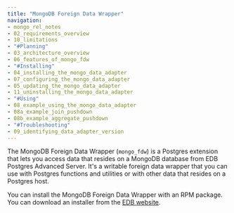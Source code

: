 ```yaml
---
title: "MongoDB Foreign Data Wrapper"
navigation: 
- mongo_rel_notes
- 02_requirements_overview
- 10_limitations
- "#Planning"
- 03_architecture_overview
- 06_features_of_mongo_fdw
- "#Installing"
- 04_installing_the_mongo_data_adapter
- 07_configuring_the_mongo_data_adapter
- 05_updating_the_mongo_data_adapter
- 11_uninstalling_the_mongo_data_adapter
- "#Using"
- 08_example_using_the_mongo_data_adapter
- 08a_example_join_pushdown
- 08b_example_aggregate_pushdown
- "#Troubleshooting"
- 09_identifying_data_adapter_version
---
```


The MongoDB Foreign Data Wrapper (`mongo_fdw`) is a Postgres extension that lets you access data that resides on a MongoDB database from EDB Postgres Advanced Server. It's a writable foreign data wrapper that you can use with Postgres functions and utilities or with other data that resides on a Postgres host.

You can install the MongoDB Foreign Data Wrapper with an RPM package. You can download an installer from the [EDB website](https://www.enterprisedb.com/software-downloads-postgres/).


